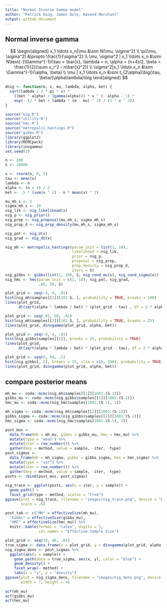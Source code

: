 ```yaml
---
title: "Normal Inverse Gamma model"
author: "Patrick Ding, James Dole, Naveed Merchant"
output: github_document
---
```


## Normal inverse gamma

$$
\begin{aligned}
x_1 \ldots x_n|\mu &\sim N(\mu, \sigma^2)
\\
\pi(\mu, \sigma^2) &\propto \frac{1}{\sigma^2}
\\
\mu, \sigma^2 | x_1 \ldots x_n &\sim 
  N\text{-}\Gamma^{-1}(\tau = \bar{x}, \lambda = n, 
  \alpha = (n+4)/2, \beta = \frac{1}{2}(\sum x_i^2 - n\bar{x}^2))
\\
\sigma^2|x_1 \ldots x_n &\sim \Gamma^{-1}(\alpha, \beta)
\\
\mu | x_1 \ldots x_n &\sim t_{2\alpha}\big(\tau, \beta/(\alpha\lambda)\big
\end{aligned}
$$

```r
dnig <- function(m, v, mu, lambda, alpha, bet) {
  sqrt(lambda / 2 * pi * v) * 
    ((bet ^ alpha) / (gamma(alpha))) * v ^ (- alpha - 1) *
    exp(- (2 * bet + lambda * (m - mu) ^ 2) / (2 * v ^ 2))
}
```

```r
source("nig.R")
source("utility.R")
source("hmc.R")
source("metropolis_hastings.R")
source("gibbs.R")
library(ggplot2)
library(MCMCpack)
library(invgamma)
set.seed(1)

n <- 200
S <- 10000

x <- rnorm(n, 0, 5)
tau <- mean(x)
lambda <- n
alpha <- (n + 4) / 2
bet <- .5 * (sum(x ^ 2) - n * mean(x) ^ 2)

mu_mh_s <- 2
sigma_mh_s <- 10
nig_lik <- nig_likelihood(x)
nig_p <- nig_prior()
nig_prop <- nig_proposal(mu_mh_s, sigma_mh_s)
nig_prop_d <- nig_prop_density(mu_mh_s, sigma_mh_s)

nig_pot <- nig_U(x)
nig_grad <- nig_dU(x)

nig_mh <- metropolis_hastings(param_init = list(1, 10), 
                              likelihood = nig_lik, 
                              prior = nig_p, 
                              proposal = nig_prop, 
                              prop_density = nig_prop_d,
                              iters = S)
nig_gibbs <- gibbs(list(1, 10), S, nig_cond_mu(x), nig_cond_sigma(x))
nig_hmc <- hmc(param_init = c(1, 10), nig_pot, nig_grad, 
               .05, 50, S)

```

```r
plot_grid <- seq(-4, 4, .01)
hist(nig_mh$samples[[1]][101:S, ], probability = TRUE, breaks = 100)
lines(plot_grid, 
      dt(sqrt(alpha * lambda / bet) * (plot_grid - tau) , df = 2 * alpha))

plot_grid <- seq(.01, 50, .01)
hist(nig_mh$samples[[2]][101:S, ], probability = TRUE, breaks = 25)
lines(plot_grid, dinvgamma(plot_grid, alpha, bet))

plot_grid <- seq(-4, 4, .01)
hist(nig_gibbs$samples[[1]], breaks = 25, probability = TRUE)
lines(plot_grid, 
      dt(sqrt(alpha * lambda / bet) * (plot_grid - tau), df = 2 * alpha))

plot_grid <- seq(0, 60, .1)
hist(nig_gibbs[, 2], breaks = 25, xlim = c(0, 100), probability = TRUE)
lines(plot_grid, dinvgamma(plot_grid, alpha, bet))
```

## compare posterior means

```r
mh_mu <- coda::mcmc(nig_mh$samples[[1]][1001:(S-1)])
gibbs_mu <- coda::mcmc(nig_gibbs$samples[[1]][1001:(S-1)])
hmc_mu <- coda::mcmc(nig_hmc$samples[1001:(S-1), 1])

mh_sigma <- coda::mcmc(nig_mh$samples[[2]][1001:(S-1)])
gibbs_sigma <- coda::mcmc(nig_gibbs$samples[[2]][1001:(S-1)])
hmc_sigma <- coda::mcmc(nig_hmc$samples[1001:(S-1), 2])

post_mus <- 
  data_frame(mh = mh_mu, gibbs = gibbs_mu, hmc = hmc_mu) %>%
  mutate(type = "mean") %>%
  mutate(iter = row_number()) %>%
  gather(key = method, value = sample, -iter, -type)
post_sigmas <- 
  data_frame(mh = mh_sigma, gibbs = gibbs_sigma, hmc = hmc_sigma) %>%
  mutate(type = "var") %>%
  mutate(iter = row_number()) %>%
  gather(key = method, value = sample, -iter, -type)
posts <- rbind(post_mus, post_sigmas)
  
nig_trace <- ggplot(posts, aes(x = iter, y = sample)) +
  geom_path() +
  facet_grid(type ~ method, scales = "free")
ggsave(plot = nig_trace, filename = "images/nig_trace.png", device = "png",
       scale = .6)

post_tab <- c("MH" = effectiveSize(mh_mu),
  "Gibbs" = effectiveSize(gibbs_mu),
  "HMC" = effectiveSize(hmc_mu)) %>%
  knitr::kable(format = "latex", digits = 1,
               col.names = "Effective Sample Size")

plot_grid <- seq(10, 40, .01)
true_sigma <- data_frame(x = plot_grid, y = dinvgamma(plot_grid, alpha, bet))
nig_sigma_dens <- post_sigmas %>%
  ggplot(aes(x = sample)) +
    geom_path(data = true_sigma, aes(x, y), color = "blue") +
    geom_density() +
    facet_wrap(~ method) +
    labs(x = "x", y = "density")
ggsave(plot = nig_sigma_dens, filename = "images/nig_dens.png", device = "png",
       width = 7, height = 4)
               
acf(mh_mu)
acf(gibbs_mu)
acf(hmc_mu)
```

